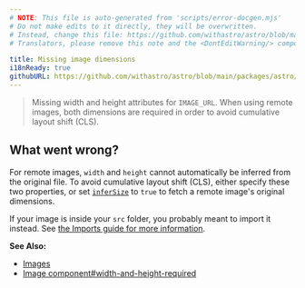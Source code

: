 ```yaml
---
# NOTE: This file is auto-generated from 'scripts/error-docgen.mjs'
# Do not make edits to it directly, they will be overwritten.
# Instead, change this file: https://github.com/withastro/astro/blob/main/packages/astro/src/core/errors/errors-data.ts
# Translators, please remove this note and the <DontEditWarning/> component.

title: Missing image dimensions
i18nReady: true
githubURL: https://github.com/withastro/astro/blob/main/packages/astro/src/core/errors/errors-data.ts
---
```


<DontEditWarning />


> Missing width and height attributes for `IMAGE_URL`. When using remote images, both dimensions are required in order to avoid cumulative layout shift (CLS).

## What went wrong?
For remote images, `width` and `height` cannot automatically be inferred from the original file. To avoid cumulative layout shift (CLS), either specify these two properties, or set [`inferSize`](/en/guides/images/#infersize) to `true` to fetch a remote image's original dimensions.

If your image is inside your `src` folder, you probably meant to import it instead. See [the Imports guide for more information](/en/guides/imports/#other-assets).

**See Also:**
-  [Images](/en/guides/images/)
-  [Image component#width-and-height-required](/en/guides/images/#width-and-height-required-for-images-in-public)



